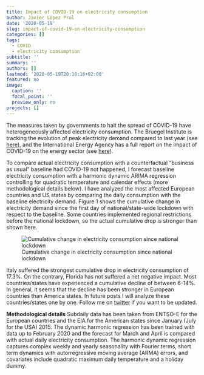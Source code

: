 ```yaml
---
title: Impact of COVID-19 on electricity consumption
author: Javier López Prol
date: '2020-05-19'
slug: impact-of-covid-19-on-electricity-consumption
categories: []
tags:
  - COVID
  - electricity consumption
subtitle: ''
summary: ''
authors: []
lastmod: '2020-05-19T20:16:16+02:00'
featured: no
image:
  caption: ''
  focal_point: ''
  preview_only: no
projects: []
---
```


The measures taken by governments to halt the spread of COVID-19 have heterogeneously affected electricity consumption. The Bruegel Institute is tracking the evolution of peak electricity demand compared to last year (see [here](https://www.bruegel.org/publications/datasets/bruegel-electricity-tracker-of-covid-19-lockdown-effects/)), and the International Energy Agency has a full report on the impact of COVID-19 on the energy sector (see [here](https://www.iea.org/topics/covid-19)).

To compare actual electricity consumption with a counterfactual "business as usual" baseline had COVID-19 not happened, I forecast baseline electricity consumption with a harmonic dynamic ARIMA regression controlling for quadratic temperature and calendar effects (more methodological details below). I have analyzed the most affected European countries and US states by comparing the daily consumption with the baseline electricity demand. Figure 1 shows the cumulative change in electricity demand since the first day of national/state-wide lockdown with respect to the baseline. Some countries implemented regional restrictions before the national lockdown, so the actual cumulative drop is stronger than shown here.

![Cumulative change in electricity consumption since national lockdown](./featured.png){width=500px, fig.align=center}

Italy suffered the strongest cumulative drop in electricity consumption of 17.3%. On the contrary, Florida has not suffered a net negative impact. Most countries/states have experienced a cumulative decline of between 6-14%. In general, it seems that the decline has been stronger in European countries than America states. In future posts I will analyze these countries/states one by one. Follow me on [twitter](https://twitter.com/lopez_prol) if you want to be updated.





**Methodological details**
Subdaily data has been taken from ENTSO-E for the European countries and the EIA for the American states since January (July for the USA) 2015. The dynamic harmonic regression has been trained with data up to February 2020 and the forecast for March and April is compared with actual daily electricity consumption. The harmonic dynamic regression captures complex weekly and yearly seasonality with Fourier terms, short term dynamics with autorregressive moving average (ARMA) errors, and covariates include quadratic maximum daily temperature and a holiday dummy.

